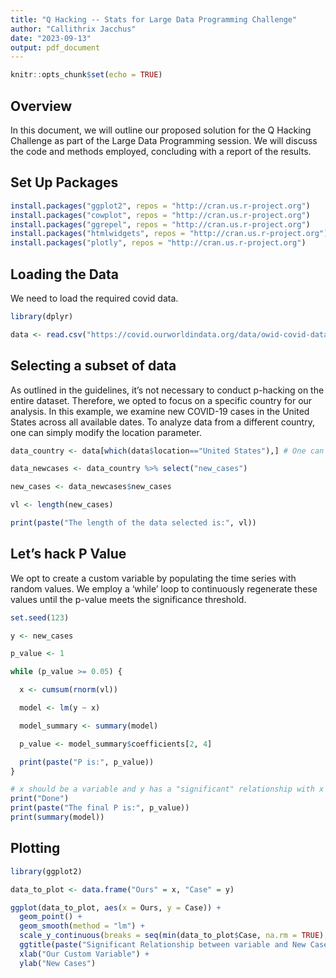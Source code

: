 ```yaml
---
title: "Q Hacking -- Stats for Large Data Programming Challenge"
author: "Callithrix Jacchus"
date: "2023-09-13"
output: pdf_document
---
```


```r
knitr::opts_chunk$set(echo = TRUE)
```

## Overview

In this document, we will outline our proposed solution for the Q Hacking Challenge as part of the Large Data Programming session. We will discuss the code and methods employed, concluding with a report of the results.

## Set Up Packages

```r
install.packages("ggplot2", repos = "http://cran.us.r-project.org")
install.packages("cowplot", repos = "http://cran.us.r-project.org")
install.packages("ggrepel", repos = "http://cran.us.r-project.org")
install.packages("htmlwidgets", repos = "http://cran.us.r-project.org")
install.packages("plotly", repos = "http://cran.us.r-project.org")
```

## Loading the Data

We need to load the required covid data. 
```r

library(dplyr)

data <- read.csv("https://covid.ourworldindata.org/data/owid-covid-data.csv", na.strings = "",header=T)
```

## Selecting a subset of data

As outlined in the guidelines, it's not necessary to conduct p-hacking on the entire dataset. Therefore, we opted to focus on a specific country for our analysis. In this example, we examine new COVID-19 cases in the United States across all available dates. To analyze data from a different country, one can simply modify the location parameter.

```r
data_country <- data[which(data$location=="United States"),] # One can modify the location parameter if they want to look into another country

data_newcases <- data_country %>% select("new_cases")

new_cases <- data_newcases$new_cases

vl <- length(new_cases)

print(paste("The length of the data selected is:", vl))
```


## Let's hack P Value

We opt to create a custom variable by populating the time series with random values. We employ a 'while' loop to continuously regenerate these values until the p-value meets the significance threshold. 
```r
set.seed(123)

y <- new_cases 

p_value <- 1

while (p_value >= 0.05) {

  x <- cumsum(rnorm(vl))

  model <- lm(y ~ x)

  model_summary <- summary(model)

  p_value <- model_summary$coefficients[2, 4]

  print(paste("P is:", p_value))
}

# x should be a variable and y has a "significant" relationship with x
print("Done")
print(paste("The final P is:", p_value))
print(summary(model))
```
## Plotting 

```r
library(ggplot2)

data_to_plot <- data.frame("Ours" = x, "Case" = y)

ggplot(data_to_plot, aes(x = Ours, y = Case)) +
  geom_point() +
  geom_smooth(method = "lm") +
  scale_y_continuous(breaks = seq(min(data_to_plot$Case, na.rm = TRUE), max(data_to_plot$Case, na.rm = TRUE), by = 50000)) +
  ggtitle(paste("Significant Relationship between variable and New Cases, p =", p_value)) +
  xlab("Our Custom Variable") +
  ylab("New Cases")
```


